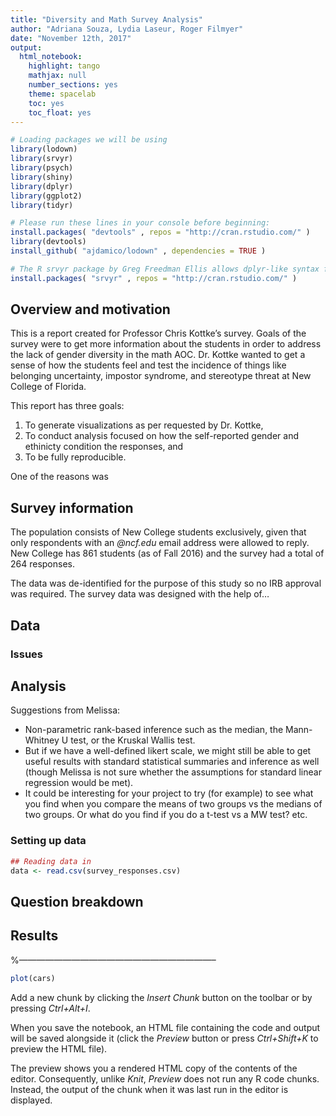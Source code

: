 ```yaml
---
title: "Diversity and Math Survey Analysis"
author: "Adriana Souza, Lydia Laseur, Roger Filmyer"
date: "November 12th, 2017"
output:
  html_notebook:
    highlight: tango
    mathjax: null
    number_sections: yes
    theme: spacelab
    toc: yes
    toc_float: yes
---
```


```r
# Loading packages we will be using
library(lodown)
library(srvyr)
library(psych)
library(shiny)
library(dplyr)
library(ggplot2)
library(tidyr)

# Please run these lines in your console before beginning:
install.packages( "devtools" , repos = "http://cran.rstudio.com/" )
library(devtools)
install_github( "ajdamico/lodown" , dependencies = TRUE )

# The R srvyr package by Greg Freedman Ellis allows dplyr-like syntax for many survey package commands.
install.packages( "srvyr" , repos = "http://cran.rstudio.com/" )
```


## Overview and motivation

This is a report created for Professor Chris Kottke's survey. Goals of the survey were to get more information about the students in order to address the lack of gender diversity in the math AOC. Dr. Kottke wanted to get a sense of how the students feel and test the incidence of things like belonging uncertainty, impostor syndrome, and stereotype threat at New College of Florida.

This report has three goals: 

(1) To generate visualizations as per requested by Dr. Kottke, 
(2) To conduct analysis focused on how the self-reported gender and ethinicty condition the responses, and 
(3) To be fully reproducible. 

One of the reasons was 

## Survey information

The population consists of New College students exclusively, given that only respondents with an *@ncf.edu* email address were allowed to reply. New College has 861 students (as of Fall 2016) and the survey had a total of 264 responses.

The data was de-identified for the purpose of this study so no IRB approval was required. The survey data was designed with the help of...


## Data

### Issues

## Analysis

Suggestions from Melissa:

+ Non-parametric rank-based inference such as the median, the Mann-Whitney U test, or the Kruskal Wallis test. 
+ But if we have a well-defined likert scale, we might still be able to get useful results with standard statistical summaries and inference as well (though Melissa is not sure whether the assumptions for standard linear regression would be met).
+  It could be interesting for your project to try (for example) to see what you find when you compare the means of two groups vs the medians of two groups. Or what do you find if you do a t-test vs a MW test? etc. 


### Setting up data

```r
## Reading data in
data <- read.csv(survey_responses.csv)
```

## Question breakdown

## Results



%--------------------------------------------------------------------
```r
plot(cars)
```

Add a new chunk by clicking the *Insert Chunk* button on the toolbar or by pressing *Ctrl+Alt+I*.

When you save the notebook, an HTML file containing the code and output will be saved alongside it (click the *Preview* button or press *Ctrl+Shift+K* to preview the HTML file).

The preview shows you a rendered HTML copy of the contents of the editor. Consequently, unlike *Knit*, *Preview* does not run any R code chunks. Instead, the output of the chunk when it was last run in the editor is displayed.
